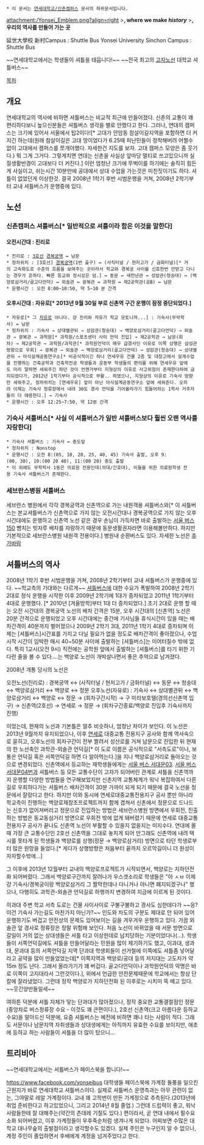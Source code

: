  * 이 문서는 [[연세대학교/신촌캠퍼스]] 문서의 하위문서입니다. 

attachment:/Yonsei_Emblem.png?align=right
>'''{{{#0000FF YONSEI}}}, where we make ''history'' '''
>'''{{{#0000FF 연세}}}, 우리의 역사를 만들어 가는 곳'''


延世大學校 新村Campus : Shuttle Bus
Yonsei University Sinchon Campus : Shuttle Bus

~~연세대학교에서는 학생들이 셔틀을 태웁니다!~~
~~전국 최고의 [[고자]]노선 대학교 셔틀버스~~


[[목차]]

== 개요 ==

연세대학교의 역사에 비하면 셔틀버스는 비교적 최근에 만들어졌다.
신촌의 교통이 꽤 편리하다보니 높으신분들은 셔틀버스 생각을 별로 안했다고 한다.
그러나, 연대의 캠퍼스는 크기에 있어서 서울에서 탑2이다![* 고대가 안암동 참살이길지역을 포함하면 더 커지긴 하는데(원래 참살이길은 고대 땅이었다가 6.25때 피난민들이 정착해버려 어쩔수 없이 고대에서 캠퍼스를 쪼개야했다. 자세한건 지도를 보자. 고대 캠퍼스 모양은 좀 웃기다.) 뭐 그게 그거다. 그렇게치면 연대는 신촌을 사실상 앞마당 멀티로 쓰고있으니까 실질생활반경이 고대보다 더 커진다.] 이런 엄청난 크기에 뚜벅이를 하기에는 솔직히 힘든게 사실이고, 쉬는시간 10분만에 공대에서 상대 수업을 가는것은 미친짓이기도 하다. 셔틀이 없었던게 이상한것.
결국 2008년 1학기 후반 시범운행을 거쳐, 2008년 2학기부터 교내 셔틀버스가 운행중에 있다.


== 노선 ==

=== 신촌캠퍼스 셔틀버스[* 일반적으로 셔틀이라 함은 이것을 말한다] ===

==== 오전시간대 : 진리로 ====

 * 진리로 : [[서울 지하철 3호선|3호선]] [[경복궁역]] ↔ 남문
 * 정차위치 : [3호선] [[경복궁역]](1번 출구) ↔ (사직터널 / 현저고가 / 금화터널)[* 거의 고속화도로 수준의 흐름을 보여주는 곳이라서 학교와 경복궁 사이를 신호한번 안받고 다니는 경우가 흔하다. 빠른 등교와 정시성은 덤.] ↔ 동문 ↔ 새천년관 ↔ 성암관(청송대) ↔ (백양로삼거리/골고다언덕) ↔ 외솔관 ↔ 광복관 ↔ 과학원 ↔ 제2공학관(공B) ↔ 남문
 * 운행시간 : 오전 8:00~10:50, 약 5~10 분 간격

==== 오후시간대 : 자유로[* 2013년 9월 30일 부로 신촌역 구간 운행이 잠정 중단되었다.] ====

 * 자유로[* 그 [[자유로]] 아니다. 걍 진리와 자유가 학교 모토니까...] : 기숙사(무악학사) ↔ 남문
 * 정차위치 : 기숙사 → 상대별관뒤 → 성암관(청송대) → 백양로삼거리(골고다언덕) → 외솔관 → 광복관 → 과학원[* 과학원/스포츠센터 사이 언덕 진입] → 제2공학관 → 남문(회차) → 제2공학관 → 과학원/과학관[* 과학원언덕이 매우 급경사인 이유로 이쪽 상행은 삼성관방향으로 우회] → 광복관 → 외솔관 → 백양로삼거리(골고다언덕) → 성암관(청송대) → 상대별관뒤 → 아식설계공동연구소[* 비공식적이긴 하나 연세우유 건물 2층 및 대창고에서 설계수업을 진행하는 건축공학과 건축학전공 학생들과 운동부 학생들의 편의를 위해 연세우유 앞에도 미리 말하면 세워주긴 하던 것이 언젠가부터 지형상의 이유로 사고위험이 존재한다하여 금지되었다가, 2012년 1학기부터 공식적으로 부활.. 하였으나, 지형상의 이유로 기숙사 방향만 세워주고, 정차위치는 [연세우유] 앞이 아닌 아식설계공동연구소 앞에 세워준다. 오히려 이제는 기숙사 정류장에서 내려 30도 경사 언덕을 기어올라가기 힘들어하는 1학사 거주자들이 더 애용한다.] → 기숙사
 * 운행시간 : 오후 12:25~7:50, 약 12분 간격

=== 기숙사 셔틀버스[* 사실 이 셔틀버스가 일반 셔틀버스보다 훨씬 오랜 역사를 자랑한다] ===

 * 기숙사 셔틀버스 : 기숙사 ↔ 중도앞
 * 정차위치 : Nonstop
 * 운행시간 : 오전 8:(05, 10, 20, 25, 40, 45) 기숙사 출발, 오후 9:(00, 30), 10:(00 20 40), 11:(00 20) 중도 출발
 * 이 외에도 무학학사 1동은 의료원 전용인데(의대/간호대), 이들을 위한 의료원학생 전용 기숙사 셔틀버스가 존재한다.

=== 세브란스병원 셔틀버스 ===

세브란스 병원에서 각각 경복궁역과 신촌역으로 가는 내원객용 셔틀버스와[* 이 셔틀버스는 본교셔틀버스가 신촌역으로 가지 않는 오전시간대나 경복궁역으로 가지 않는 오후시간대에도 운행하고 신촌역 노선 같은 경우 손님이 가득차면 바로 출발하는 [[서울 버스 150]] 뺨치는 빗자루 배차를 자랑하기 때문에 동문생활권자라면 이용해볼만하다. 하지만 기본적으로 세브란스병원 내원객 전용이다.] 병원내 순환버스도 있다. 자세한 노선은 [[추가바람]]



== 셔틀버스의 역사 ==

2008년 1학기 후반 시범운행을 거쳐, 2008년 2학기부터 교내 셔틀버스가 운행중에 있다.
~~학교측의 기대와는 다르게~~ [[셔틀버스]]에 대한 수요가 폭발하여 2008년 2학기 2대로 정식 운행을 시작한 이후 2009년 2학기에 1대가 증차되었고 2011년 1학기부터 4대로 운행했다. [* 2010년 [겨울방학]부터 1대 더 증차되었다.] 초기 2대로 운행 할 때는 오전 시간대의 경복궁역 노선의 배차 간격은 15분, 오후 시간대의 [신촌역] 노선은 20분 간격으로 운행되었고 오후 시간대에는 중간에 기사님들 휴식시간이 있을 때는 배차간격이 40분까지 벌어졌으나 2009년 2학기 3대, 2011년 1학기 4대로 증차되며 이제는 [셔틀버스]시간표를 가지고 다닐 필요가 없을 정도로 배차간격이 좋아졌으나, 수업시작 시간이 임박한 매시 40~50분 사이에 출발하는 [셔틀버스]는 미어터질수 밖에 없다. 특히 1교시(오전 9시) 직전에는 공학원 앞에서 출발하는 [셔틀버스]를 타기 위한 기다란 줄을 볼 수 있다....는 백양로 노선이 개박살나면서 좋은 추억으로 남겨졌다.

2008년 개통 당시의 노선은

오전노선(진리로) : 경복궁역 ↔ (사직터널 / 현저고가 / 금화터널) ↔ 동문 ↔ 청송대 ↔ 백양로삼거리 ↔ 백양로 ↔ 정문
오후노선(자유로) : 기숙사 ↔ 상대별관뒤 ↔ 백양로삼거리 ↔ 백양로 ↔ 정문 → (회차구간시작) → 구 미라보호텔(경의선신촌역 입구) → 신촌역(2호선) → 연세로 → 정문 → (회차구간종료/백양로 진입후 기숙사까지 진행)

이었는데, 현재의 노선과 기본틀은 얼추 비슷하나, 엄청난 차이가 보인다.
이 노선은 2013년 9월까지 유지되었으나, 이후 [[연세로]] 대중교통 전용지구 공사와 함께 역사속으로 묻히고, 오후노선의 회차구간이 전부 짤려서 성산로를 거쳐 남문으로 진입한 뒤 현재의 한 노선축인 과학관-외솔관 언덕길[* 이 도로 이름은 공식적으로 "서측도로"이나, 보통은 언덕길 혹은 서쪽언덕길 하면 다 알아먹는다.]을 지나 백양로삼거리로 돌아오는 것으로 변경되었다. 신촌역에서 등교하는 재학생들에게는 [[서울 버스 서대문03]]. [[서울 버스 서대문04]]번과 셔틀버스 등 모든 교통수단이 고자가 되어버린 관계로 셔틀을 신촌역까지 운행할 다양한 방법들을 연구해보았지만 신촌지역 교통체계가 워낙 복잡하여서 다른 길로 우회하다가는 셔틀버스 배차간격이 30분 가까이 되게 되기 때문에 결국 노선을 정문에서 잘랐다고 한다. 하지만 이와 동시에 연세로대중교통전용지구 공사 뿐만 아니라 학교측이 진행하는 백양로재창조프로젝트까지 함께 겹쳐서 신촌에서 정문으로 드나드는 신호가 없어져버리고 정문으로 진입하는 방법은 세브란스병원 방면에서 우회전, 진출하는 방법은 동교동삼거리 방면으로 우회전 밖에 없게 돼버렸기 때문에 연세로 대중교통전용지구 공사가 끝나도 신촌역 노선이 부활할 수 있을지 없을지는 미지수다. 연대에 올때 가장 큰 교통수단인 2호선 신촌역을 그대로 놓치게 되어 안그래도 신촌역에 내려 택시를 못타게 된 학생들과 백양로를 상행(정문 → 백양로삼거리) 방면으로 타던 학생로부터 많은 원망을 들었다.[* 게다가 상행방향은 처음부터 끝까지 오르막길이니 더 원성이 자자할수밖에...]

그 이후에 2013년 12월부터 교내의 백양로프로젝트가 시작되면서, 백양로는 지하던전화 되어버렸다. 그래서 백양로구간까지 잘려나가 우스갯소리로 학생들은 "아 ㅅㅂ 이제 걍 기숙사/경복궁이랑 백양로삼거리 그 짤막한데나 다니거나 아니면 폐지되겠구나" 했으나, 다행히도 과학관-외솔관 언덕길로 하행까지 변경하여 지금에 이르게 된 것이다.

이과대 주변 학교 서측 도로는 건물 사이사이로 구불구불하고 경사도 심한데다가 ~~응? 이건 기숙사 가는길도 마찬가지 아닌가?~~ 인도와 차도의 구분도 제대로 안 되어 있어 운행하기도 버겁고 안전상의 문제도 있어보이는 길을 겨우겨우 운행하고 있다. 가끔 외솔관 앞 경사로 정류장은 정말 위험해 보인다. 처음 노선이 바뀌었을 때 서문 방면으로 갈일이 거의 없는 상대생들은 셔틀 타고 이상한데로 납치당하는 기분이었다나(...).
학생들이 서쪽언덕길에도 셔틀을 만들어달라는 민원을 많이 제기하기도 했고, 이과대, 생과대, 문과대 등의 서쪽언덕길 지역 단과대 학생회들이 선거철에 이쪽에도 셔틀좀 넣어달라고 공약을 많이 만들었었는데[* 이쪽지역과 백양로/공대 등의 저지대는 고도차가 약 15m 정도 난다. 그래서 올라가기가 꽤 버겁다. 골고다언덕이나 과학원언덕의 악명은 바로 이쪽이 고지대라서 그런것이다.], 위에서 언급한 안전문제때문에 학교에서는 항상 단칼에 잘라냈었다. 그런데 정작 백양로가 지하던전화 된 이후로는 시치미 뚝 떼고 있다. ~~웃긴양반들일세~~ 

여하튼 덕분에 셔틀 자체가 닿는 단과대가 많아졌으나, 정작 중요한 교통결절점인 정문(중앙차로 버스정류장 수요 - 이것도 꽤 큰편이다.), 2호선 신촌역(크고 아름다운 등하교수요)을 말아드신 덕분에, 요즘 셔틀버스는 예전에 비하면 꽤나 타는 사람이 적다. 그래도 서문이나 남문지역 자취생들과 상대생에게는 아직까지 유효한 수요를 보이지만, 애초에 등하교 하는 사람들이 셔틀을 더 많이 탔으니...

== 트리비아 ==

~~연세대학교에서는 셔틀버스가 페이스북을 합니다!~~

https://www.facebook.com/yonseibus
대학생들 페이스북에 가계정 돌풍을 일으킨 근원지가 바로 연세대학교 셔틀버스이다.
실제로 셔틀버스 운영측과는 아무 관련이 없는, 그야말로 레알 가계정이다.
교내 꽤 고학번이 만든 가계정으로 추측된다.(2013년에 취업 준비한다고 하고있었으니, 그리고 2014년 8월 졸업.)
그런데 드립력이 좋고, 워낙 사람들한테 잘 대해주는(약간의 츤데레 기질도 있다.) 편이라서, 곧 연대 내에서 필수요소화 되어버렸고, 이후 가계정들이 우후죽순처럼 생겨나게 되었다.
어찌보면 수많은 대학교 대나무숲의 출발점이라고 생각할수도 있겠다.
실제 주인은 누구인지 알 수 없으나, 계정 주인이 졸업하면서 후배에게 계정을 넘겨주었다고 한다.
